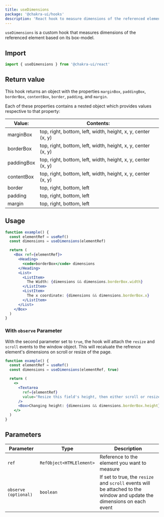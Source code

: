 ```yaml
---
title: useDimensions
package: '@chakra-ui/hooks'
description: 'React hook to measure dimensions of the referenced element'
---
```


`useDimensions` is a custom hook that measures dimensions of the referenced
element based on its box-model.

## Import

```js
import { useDimensions } from '@chakra-ui/react'
```

## Return value

This hook returns an object with the properties `marginBox`, `paddingBox`,
`borderBox`, `contentBox`, `border`, `padding`, and `margin`.

Each of these properties contains a nested object which provides values
respective to that property:

| Value:     | Contents:                                                    |
| ---------- | ------------------------------------------------------------ |
| marginBox  | top, right, bottom, left, width, height, x, y, center (x, y) |
| borderBox  | top, right, bottom, left, width, height, x, y, center (x, y) |
| paddingBox | top, right, bottom, left, width, height, x, y, center (x, y) |
| contentBox | top, right, bottom, left, width, height, x, y, center (x, y) |
| border     | top, right, bottom, left                                     |
| padding    | top, right, bottom, left                                     |
| margin     | top, right, bottom, left                                     |

## Usage

```jsx
function example() {
  const elementRef = useRef()
  const dimensions = useDimensions(elementRef)

  return (
    <Box ref={elementRef}>
      <Heading>
        <code>borderBox</code> dimensions
      </Heading>
      <List>
        <ListItem>
          The Width: {dimensions && dimensions.borderBox.width}
        </ListItem>
        <ListItem>
          The x coordinate: {dimensions && dimensions.borderBox.x}
        </ListItem>
      </List>
    </Box>
  )
}
```

### With `observe` Parameter

With the second parameter set to `true`, the hook will attach the `resize` and
`scroll` events to the window object. This will recaluate the refrence element's
dimensions on scroll or resize of the page.

```jsx
function example() {
  const elementRef = useRef()
  const dimensions = useDimensions(elementRef, true)

  return (
    <>
      <Textarea
        ref={elementRef}
        value="Resize this field's height, then either scroll or resize the page."
      />
      <Box>Changing height: {dimensions && dimensions.borderBox.height}</Box>
    </>
  )
}
```

## Parameters

| Parameter            | Type                     | Description                                                                                                             |
| -------------------- | ------------------------ | ----------------------------------------------------------------------------------------------------------------------- |
| `ref`                | `RefObject<HTMLElement>` | Reference to the element you want to measure                                                                            |
| `observe (optional)` | `boolean`                | If set to true, the `resize` and `scroll` events will be attached to the window and update the dimensions on each event |
